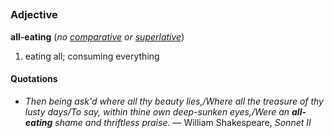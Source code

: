 =={{en}}==
===Adjective===
'''all-eating''' (''no [[comparative]] or [[superlative]]'')

#eating all; consuming everything

====Quotations====
*''Then being ask'd where all thy beauty lies,/Where all the treasure of thy lusty days/To say, within thine own deep-sunken eyes,/Were an '''all-eating''' shame and thriftless praise.'' &mdash; William Shakespeare, ''Sonnet II''